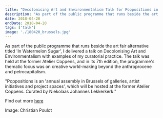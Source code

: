 ```yaml
---
title: "Decolonising Art and Environmentalism Talk for Poppositions in Brussels"
description: "As part of the public programme that runs beside the art fair alternative titled 'In Watermelon Sugar', I delivered a talk on Decolonising Art and Environmentalism with examples of my curatorial practice. The talk was held at the former Atelier Coppens, and in its 7th edition, the programme's thematic focus was on creative world-making beyond the anthroprocene and petrocapitalism."
date: 2018-04-20
endDate: 2018-04-20
tags: ['talk']
image: './180420_brussels.jpg'
---
```


As part of the public programme that runs beside the art fair alternative titled 'In Watermelon Sugar', I delivered a talk on Decolonising Art and Environmentalism with examples of my curatorial practice. The talk was held at the former Atelier Coppens, and in its 7th edition, the programme's thematic focus was on creative world-making beyond the anthroprocene and petrocapitalism. 

"Poppositions is an 'annual assembly in Brussels of galleries, artist initiatives and project spaces', which will be hosted at the former Atelier Coppens. Curated by Niekolaas Johannes Lekkerkerk."

Find out more [here](https://slash-paris.com/en/evenements/poppositions-art-fair-bruxelles-in-watermelon-sugar)

Image: Christian Poulot